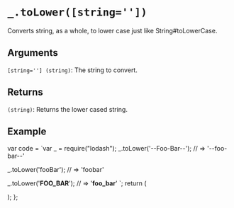 # `_.toLower([string=''])`

Converts string, as a whole, to lower case just like String#toLowerCase.

## Arguments

`[string=''] (string)`: The string to convert.  

## Returns

`(string)`: Returns the lower cased string.  

## Example


var code = `var _ = require("lodash");
_.toLower('--Foo-Bar--');
// => '--foo-bar--'
 
_.toLower('fooBar');
// => 'foobar'
 
_.toLower('__FOO_BAR__');
// => '__foo_bar__'
`;
  return (
    <div>
      <Embed source={code} />
    </div>
  );
};

<Demo />


